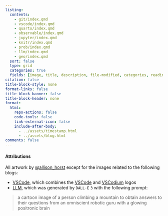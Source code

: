 ```yaml
---
listing:
  contents:
    - git/index.qmd
    - vscode/index.qmd
    - quarto/index.qmd
    - observable/index.qmd
    - jupyter/index.qmd
    - knitr/index.qmd
    - prob/index.qmd
    - llm/index.qmd
    - geo/index.qmd
  sort: false
  type: grid
  categories: true
  fields: [image, title, description, file-modified, categories, reading-time]
citation: false
title-block-style: none
format-links: false
title-block-banner: false
title-block-header: none
format:
  html:
    repo-actions: false
    code-tools: false
    link-external-icon: false
    include-after-body:
      - ../assets/timestamp.html
      - ../assets/blog.html
comments: false
---
```


#### Attributions {.appendix}
All artwork by [@allison_horst](https://twitter.com/allison_horst) except for the images related to the following blogs:

- [VSCode](vscode/index.qmd), which combines the [VSCode](https://commons.wikimedia.org/wiki/File:Visual_Studio_Code_1.35_icon.svg) and [VSCodium](https://commons.wikimedia.org/wiki/File:VSCodium_Logo.png) logos
- [LLM](llm/index), which was generated by `DALL·E` `3` with the following prompt:

> a cartoon image of a person climbing a mountain to obtain answers to their questions from an omniscient robotic guru with a glowing positronic brain
